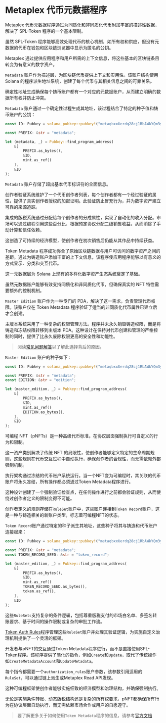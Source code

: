 
# Metaplex 代币元数据程序

Metaplex 代币元数据程序通过为同质化和非同质化代币附加丰富的描述性数据，解决了 SPL-Token 程序的一个基本限制。

虽然 SPL-Token 程序能够高效处理代币的核心机制，如所有权和供应，但没有元数据的代币在钱包和区块链浏览器中显示为匿名的公钥。

Metaplex 通过提供应用程序和用户所需的上下文信息，将这些基本的区块链条目转变为有意义的数字资产。

<ArticleSection name="元数据账户" id="metadata-account" level="h2" />

`Metadata` 账户作为描述层，为区块链代币提供上下文和实用性。该账户结构使用 Solana 的程序派生地址系统，创建了每个代币与其相关信息之间的可靠关系。

确定性地址生成确保每个铸币账户都有一个对应的元数据账户，从而建立明确的数据所有权并防止冲突。

`Metadata` 账户通过一个确定性过程生成其地址，该过程结合了特定的种子值和铸币账户的公钥：

```rust
const ID: Pubkey = solana_pubkey::pubkey!("metaqbxxUerdq28cj1RbAWkYQm3ybzjb6a8bt518x1s");

const PREFIX: &str = "metadata";

let (metadata, _) = Pubkey::find_program_address(
    &[
        PREFIX.as_bytes(), 
        &ID, 
        mint.as_ref()
    ], 
    &ID  
);
```

`Metadata` 账户存储了超出基本代币标识符的全面信息。

创作者验证系统维护了一个代币创作者列表，每个创作者都有一个经过验证的属性，提供了真实创作者授权的加密证明。此验证防止冒充行为，并为数字资产建立可靠的来源追踪。

集成的版税系统通过分配给每个创作者的分成属性，实现了自动化的收入分配。市场可以通过编程引用这些百分比，根据预定协议分配二级销售收益，从而消除了手动计算和信任依赖。

这创造了可持续的经济模型，使创作者在初次销售后仍能从其作品中持续获益。

Token Metadata 程序成功弥合了原始区块链数据与用户可访问的数字资产之间的差距。通过为铸造账户添加丰富的上下文信息，该程序使应用程序能够以有意义的方式显示、分类和交互代币。

这一元数据层为 Solana 上现有的多样化数字资产生态系统奠定了基础。

<ArticleSection name="主版本账户" id="master-edition-account" level="h2" />

虽然元数据账户能够有效支持同质化和非同质化代币，但确保真实的 NFT 特性需要额外的控制机制。

`Master Edition` 账户作为一种专门的 PDA，解决了这一需求，负责管理代币权限。该账户仅在 Token Metadata 程序验证了适当的非同质化代币属性已建立后才会创建。

主版本系统采用了一种复杂的权限管理方法。程序并未永久销毁铸造权限，而是将铸造和冻结权限转移到主版本 PDA。这种设计在保持对代币创建和管理的严格控制的同时，提供了比永久废除权限更高的安全性和功能性。

> 阅读[常见问题解答](https://developers.metaplex.com/token-metadata/faq#why-are-the-mint-and-freeze-authorities-transferred-to-the-edition-pda)以了解此选择背后的原因。

`Master Edition` 账户的种子如下：

```rust
const ID: Pubkey = solana_pubkey::pubkey!("metaqbxxUerdq28cj1RbAWkYQm3ybzjb6a8bt518x1s");

const PREFIX: &str = "metadata";
const EDITION: &str = "edition";

let (master_edition, _) = Pubkey::find_program_address(
    &[
        PREFIX.as_bytes(), 
        &ID, 
        mint.as_ref()
        EDITION.as_bytes(),
    ], 
    &ID  
);
```

<ArticleSection name="可编程 NFT" id="programmable-nfts" level="h2" />

可编程 NFT（pNFTs）是一种高级代币标准，在协议层面强制执行可自定义的行为和限制。

这一资产类别解决了传统 NFT 的局限性，使创作者能够定义特定的生命周期规则，这些规则在代币交互过程中自动执行，确保创作者的合规性，而无需依赖外部强制机制。

执行架构通过冻结的代币账户系统运行。当一个NFT变为可编程时，其关联的代币账户将永久冻结，所有操作都必须通过Token Metadata程序进行。

这种设计创建了一个强制验证检查点，在任何操作进行之前都会验证规则，从而使绕过创作者定义的限制变得不可能。

创作者定义的规则存储在`RuleSet`账户中，这些账户连接到`Token Record`账户，这是一种与铸造相关的新账户类型，标志着可编程NFT的状态。

`Token Record`账户通过特定的种子派生其地址，这些种子将其与铸造和代币账户连接起来：

```rust
const ID: Pubkey = solana_pubkey::pubkey!("metaqbxxUerdq28cj1RbAWkYQm3ybzjb6a8bt518x1s");

const PREFIX: &str = "metadata";
const TOKEN_RECORD_SEED: &str = "token_record";

let (master_edition, _) = Pubkey::find_program_address(
    &[
        PREFIX.as_bytes(), 
        &ID, 
        mint.as_ref()
        TOKEN_RECORD_SEED.as_bytes(),
        token.as_ref(),
    ], 
    &ID  
);
```

这些`RuleSets`支持复杂的条件逻辑，包括尊重版税支付的市场白名单、多签名转账要求、基于时间的操作限制或复杂的审批工作流。

[Token Auth Rules](https://developers.metaplex.com/token-auth-rules)程序管理这些`RuleSet`账户并处理其验证逻辑，为实施自定义治理机制提供了一个灵活的框架。

开发者与pNFT的交互通过Token Metadata程序进行，而不是直接使用SPL-Token程序。该程序提供了简化的指令，例如`Create`和`Update`，取代了传统操作如`CreateMetadataAccount`和`UpdateMetadata`。

每个指令都需要一个`authorization_rules`账户参数，该参数引用适用的`RuleSet`，可以通过链上派生或Metaplex Read API发现。

这种可编程框架使创作者能够实施细致的经济模型和治理结构，并确保强制执行。

无论是实施条件转账、动态版税结构还是复杂的所有权要求，pNFT都确保所有行为在协议层面自动执行，而无需依赖市场合作或用户的自愿遵守。

> 要了解更多关于如何使用`Token Metadata`程序的信息，请参考[官方文档](https://developers.metaplex.com/token-metadata)